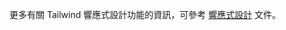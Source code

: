 <!-- For more information about Tailwind's responsive design features, check out the [Responsive Design](/docs/responsive-design) documentation. -->
更多有關 Tailwind 響應式設計功能的資訊，可參考 [響應式設計](/docs/responsive-design) 文件。
